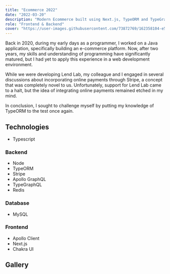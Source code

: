 ```yaml
---
title: "Ecommerce 2022"
date: "2022-03-20"
description: "Modern Ecommerce built using Next.js, TypeORM and TypeGraphQL, implementing for my first time online payments with Stripe."
role: "Frontend & Backend"
cover: "https://user-images.githubusercontent.com/73872769/162358104-e56cc437-2b07-42af-aff3-f4abe706672b.png"
---
```


Back in 2020, during my early days as a programmer, I worked on a Java application, specifically building an e-commerce platform. Now, after two years, my skills and understanding of programming have significantly matured, but I had yet to apply this experience in a web development environment.

While we were developing Lend Lab, my colleague and I engaged in several discussions about incorporating online payments through Stripe, a concept that was completely novel to us. Unfortunately, support for Lend Lab came to a halt, but the idea of integrating online payments remained etched in my mind.

In conclusion, I sought to challenge myself by putting my knowledge of TypeORM to the test once again.

## Technologies

- Typescript

### Backend

- Node
- TypeORM
- Stripe
- Apollo GraphQL
- TypeGraphQL
- Redis

### Database

- MySQL

### Frontend

- Apollo Client
- Next.js
- Chakra UI

## Gallery

<GalleryImage
  image="https://user-images.githubusercontent.com/73872769/162358104-e56cc437-2b07-42af-aff3-f4abe706672b.png"
  alt="landing"
  caption="The landing page"
/>

<GalleryImage
  image="https://user-images.githubusercontent.com/73872769/162357988-7940e5bc-911b-4acb-9cfb-e9f889fa5752.png"
  alt="products"
  caption="The list of products"
/>

<GalleryImage
  image="https://user-images.githubusercontent.com/73872769/162358130-54f7268c-684a-4c8d-a85d-bf4f115a0aa6.png"
  alt="product"
  caption="A single product"
/>

<GalleryImage
  image="https://user-images.githubusercontent.com/73872769/162358156-668dfd1a-2679-451d-891c-8122a48df8ee.png"
  alt="cart"
  caption="The user's cart"
/>

<GalleryImage
  image="https://user-images.githubusercontent.com/73872769/162358174-b7fca290-feb6-4c8e-8e76-4683b8250b98.png"
  alt="stripe checkout"
  caption="Stripe checkout"
/>

<GalleryImage
  image="https://user-images.githubusercontent.com/73872769/162358195-ce104a0e-2dca-4b16-bac9-33deb367a66b.png"
  alt="checkout success"
  caption="Checkout success"
/>

<GalleryImage image="https://user-images.githubusercontent.com/73872769/162358211-663517e6-9a7a-40c4-a103-df86359f4905.png" alt="orders" caption="User's orders" />
